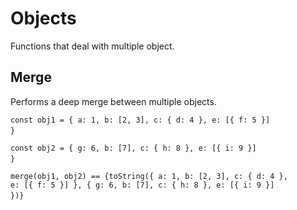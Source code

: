

<Meta title="Utils/Data Structures/Objects" />

# Objects

Functions that deal with multiple object.

## Merge

Performs a deep merge between multiple objects.

<code>const obj1 = \{ a: 1, b: [2, 3], c: \{ d: 4 \}, e: [\{ f: 5 \}] \}</code>&nbsp;

<code>const obj2 = \{ g: 6, b: [7], c: \{ h: 8 \}, e: [\{ i: 9 \}] \}</code>&nbsp;

<code>merge(obj1, obj2) == {toString({ a: 1, b: [2, 3], c: { d: 4 }, e: [{ f: 5 }] }, { g: 6, b: [7], c: { h: 8 }, e: [{ i: 9 }] })}</code>&nbsp;
